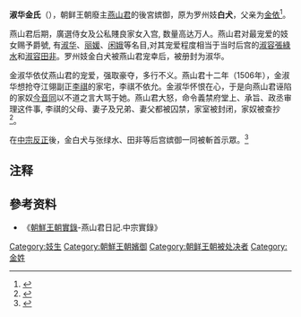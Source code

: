 '''淑华金氏'''（{{bd|？||1506年||}}），朝鲜王朝廢主[[燕山君|燕山君]]的後宮嫔御，原为罗州妓'''白犬'''，父亲为[[金依|金依]]<ref>{{Cite web |url=http://sillok.history.go.kr/inspection/insp_king.jsp?id=wja_11204025_003&tabid=w |title=燕山君日記62卷，12年（1506）4月25日紀錄3 |accessdate=2014-11-15 |archive-date=2014-11-29 |archive-url=https://web.archive.org/web/20141129021557/http://sillok.history.go.kr/inspection/insp_king.jsp?id=wja_11204025_003&tabid=w |dead-url=no }}</ref>。

燕山君后期，廣選侍女及公私賤良家女入宫, 数量高达万人。燕山君对最宠爱的妓女赐予爵號, 有[[淑华|淑华]]、[[丽媛|丽媛]]、[[闲娥|闲娥]]等名目,对其宠爱程度相当于当时后宫的[[淑容|淑容]][[張綠水|張綠水]]和[[淑容|淑容]][[田非|田非]]。罗州妓金白犬被燕山君宠幸后，被册封为淑华。

金淑华依仗燕山君的宠爱，强取豪夺，多行不义。燕山君十二年（1506年），金淑华想抢夺江翎副正[[李祺|李祺]]的家宅，李祺不依允。金淑华怀恨在心，于是向燕山君诬陷的家奴[[今音同|今音同]]以不道之言大骂于她。燕山君大怒，命令義禁府堂上、承旨、政丞审理这件事, 李祺的父母、妻子及兄弟、妻父都被囚禁，家室被封闭，家奴被查抄<ref>{{Cite web |url=http://sillok.history.go.kr/inspection/insp_king.jsp?id=wja_11203008_004&tabid=w |title=燕山君日記61卷，12年（1506）3月8日紀錄4 |accessdate=2014-11-15 |archive-date=2014-11-29 |archive-url=https://web.archive.org/web/20141129015950/http://sillok.history.go.kr/inspection/insp_king.jsp?id=wja_11203008_004&tabid=w |dead-url=no }}</ref>。

在[[中宗反正|中宗反正]]後，金白犬与张绿水、田非等后宫嫔御一同被斬首示眾。<ref>{{Cite web |url=http://sillok.history.go.kr/inspection/insp_king.jsp?id=wja_11209002_001&tabid=w |title=燕山君日記63卷,12年(1506)9月2日紀錄1 |accessdate=2014-11-15 |archive-date=2014-11-29 |archive-url=https://web.archive.org/web/20141129015947/http://sillok.history.go.kr/inspection/insp_king.jsp?id=wja_11209002_001&tabid=w |dead-url=no }}</ref>

== 注释==

{{reflist}}
==參考资料== 

*《[[朝鮮王朝實錄|朝鮮王朝實錄]]-燕山君日記.中宗實錄》

{{korea-bio-stub}}
[[Category:妓生|Category:妓生]]
[[Category:朝鮮王朝嬪御|Category:朝鮮王朝嬪御]]
[[Category:朝鲜王朝被处决者|Category:朝鲜王朝被处决者]]
[[Category:金姓|Category:金姓]]